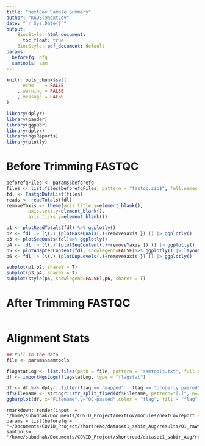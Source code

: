 ```yaml
---
title: "nextCov Sample Summary"
author: "KAUST@nextCov"
date: "`r Sys.Date()`"
output:
    BiocStyle::html_document:
      toc_float: true
    BiocStyle::pdf_document: default
params:
  beforefq: bfq
  samtools: sam
---
```


```r
knitr::opts_chunk$set(
      echo    = FALSE
    , warning = FALSE
    , message = FALSE
)
```

```r
library(dplyr)
library(pander)
library(ggpubr)
library(dplyr)
library(ngsReports)
library(plotly)
```
# Before Trimming FASTQC

```r
beforefqFiles <- params$beforefq
files <- list.files(beforefqFiles, pattern = "fastqc.zip$", full.names = TRUE)
fdl <- FastqcDataList(files)
reads <- readTotals(fdl)
removeYaxis <- theme(axis.title.y=element_blank(),
        axis.text.y=element_blank(),
        axis.ticks.y=element_blank())

p1 <- plotReadTotals(fdl) %>% ggplotly()
p2 <- fdl |> (\(.) {plotBaseQuals(.)+removeYaxis }) () |> ggplotly()
p3 <- plotSeqQuals(fdl)%>% ggplotly()
p4 <- fdl |> (\(.) {plotSeqContent(.)+removeYaxis }) () |> ggplotly()
p5 <- plotAdapterContent(fdl, showlegend=FALSE)%>% ggplotly() |> layout(legend = list(orientation = "h", x = 0.4, y = -0.2))
p6 <- fdl |> (\(.) {plotDupLevels(.)+removeYaxis }) () |> ggplotly()

subplot(p1,p2, shareY = T)
subplot(p3,p4, shareY = T)
subplot(style(p5, showlegend=FALSE),p6, shareY = T)
```


# After Trimming FASTQC

```r


```

# Alignment Stats
```r
## Pull in the data
file <- params$samtools

flagstatLog <- list.files(path = file, pattern = "samtools.txt", full.names = T)
df <- importNgsLogs(flagstatLog, type = "flagstat")

df <- df %>% dplyr::filter(flag == "mapped" | flag == "properly paired" | flag == "singletons") %>% .[, -3]
df$Filename <- stringr::str_split_fixed(df$Filename, pattern="[.]", n=2)[,1]
ggbarplot(df, x="Filename",y="QC-passed",color = "flag", fill = "flag" )
```

```
rmarkdown::render(input  = '/home/subudhak/Documents/COVID_Project/nextCov/modules/nextCovreport.Rmd', params = list(beforefq = "~/Documents/COVID_Project/shortread/dataset1_sabir_Aug/results/01_rawfastqc", samtools= '/home/subudhak/Documents/COVID_Project/shortread/dataset1_sabir_Aug/results/withoutivar/05_markduplicates'))
```